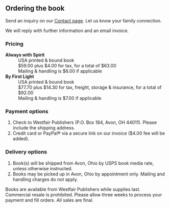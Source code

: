 
<HolidayMessage />

<div class="book-order-content">

## Ordering the book

Send an inquiry on our [Contact page](/contact).
Let us know your family connection.

We will reply with further information and an email invoice.

### Pricing

<dl>
  <dt>
    <strong className="book-title">Always with Spirit</strong>
  </dt>
  <dd>USA printed & bound book</dd>
  <dd>$59.00 plus $4.00 for tax, for a total of $63.00</dd>
  <dd>Mailing & handling is $6.00 if applicable</dd>
  <dt>
    <strong className="book-title">By First Light</strong>
  </dt>
  <dd>USA printed & bound book</dd>
  <dd>
    $77.70 plus $14.30 for tax, freight, storage & insurance, for a total of
    $92.00
  </dd>
  <dd>Mailing & handling is $7.00 if applicable</dd>
</dl>

### Payment options

1. Check to Westfair Publishers
   (P.O. Box 184, Avon, OH 44011).
   Please include the shipping address.
2. Credit card or PayPal® via a secure link
   on our invoice ($4.00 fee will be added).

### Delivery options

1. Book(s) will be shipped from Avon, Ohio by USPS book media rate, unless otherwise instructed.
2. Books may be picked up in Avon, Ohio by appointment only. Mailing and handling charges do not apply.

Books are available from Westfair Publishers while supplies last. Commercial resale is prohibited.
Please allow three weeks to process your payment and fill orders. All sales are final.

</div>

